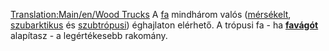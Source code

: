 [[Translation:Main/en/Wood Trucks]]{{en/-}}{{hu/Navbox Közúti járművek}}
A [[Main/hu/Fa|fa]] mindhárom valós ([[Main/en/Éghajlatok/Hu#Mérsékelt|mérsékelt]], [[Main/en/Éghajlatok/Hu#SzubarktikusSzubarktikus|szubarktikus]] és [[Main/en/Éghajlatok/Hu#Szubtrópusi|szubtrópusi]]) éghajlaton elérhető. A trópusi fa - ha '''[[Main/hu/Favágó|favágót]]''' alapítasz - a legértékesebb rakomány.
{{hu/Közúti járművek|name     = Witcombe faszállító
  |img      = Witcombe_Wood_Truck.png
  |price    = £4,838 ($9,676) 
  |speed    = 30 mph (48 km/h)
  |annual   = £421 ($842)
  |designed = 1935
  |life     = 15
  |capacity = 20 tonna fa
}}
{{hu/Közúti járművek|name     = Foster faszállító
  |img      = Foster_Wood_Truck.png
  |price    = £5,617 ($11,234)
  |speed    = 55 mph (88 km/h)
  |annual   = £787 ($1,574)
  |designed = 1974
  |life     = 15
  |capacity = 22 tonna fa
}}
{{hu/Közúti járművek|name     = Moreland faszállító
  |img      = Moreland_Wood_Truck.png
  |price    = £6,027 ($12,054)
  |speed    = 70 mph (112 km/h)
  |annual   = £1,125 ($2,250)
  |designed = 2018
  |life     = 15
  |capacity = 24 tonna fa
}}